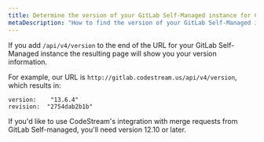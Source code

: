 ```yaml
---
title: Determine the version of your GitLab Self-Managed instance for CodeStream
metaDescription: "How to find the version of your GitLab Self-Managed instance."
---
```


If you add `/api/v4/version` to the end of the URL for your GitLab Self-Managed instance the resulting page will show you your version information. 

For example, our URL is `http://gitlab.codestream.us/api/v4/version`, which results in:

```
version:	"13.6.4"
revision:  "2754dab2b1b"
```

If you'd like to use CodeStream's integration with merge requests from GitLab Self-managed, you'll need version 12.10 or later.